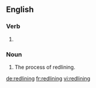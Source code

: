 ==English==

===Verb===
{{head|en|present participle}}

# {{present participle of|redline|lang=en}}

===Noun===
{{head|en|noun}}

# The process of redlining.


[[de:redlining]]
[[fr:redlining]]
[[vi:redlining]]